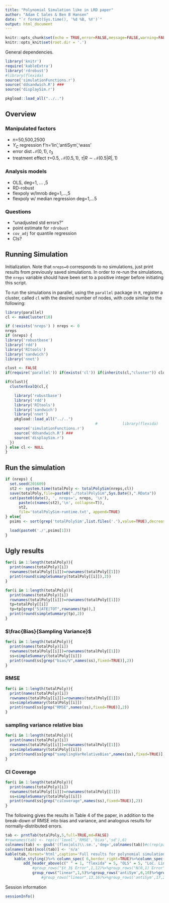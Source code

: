 ```yaml
---
title: "Polynomial Simulation like in LRD paper"
author: "Adam C Sales & Ben B Hansen"
date: "`r format(Sys.time(), '%d %B, %Y')`"
output: html_document
---
```


```r
knitr::opts_chunk$set(echo = TRUE,error=FALSE,message=FALSE,warning=FALSE)
knitr::opts_knit$set(root.dir = '.')
```

General dependencies.
```r
library('knitr')
require('kableExtra')
library('rdrobust')
#library(flexida)
source('simulationFunctions.r')
source('ddsandwich.R') ###
source('displaySim.r')
```

```r
pkgload::load_all("../..")
```


## Overview

### Manipulated factors

- $n$=50,500,2500
- $Y_C$ regression f'n='lin','antiSym','wass'
- error dist $\mathcal{N}(0,1)$, $t_3$
- treatment effect $\tau$=0.5, $\mathcal{N}(0.5,1)$, $\tau | R \sim \mathcal{N}(0.5|R|,1)$

### Analysis models

- OLS, deg=1, ... ,5
- RD-robust
- flexpoly w/lmrob deg=1,...,5
- flexpoly w/ median regression deg=1,...5

### Questions

- "unadjusted std errors?"
- point estimate for `rdrobust`
- `cov_adj` for quantile regression
- CIs? 

## Running Simulation 



Initialization. Note that `nreps=0` corresponds to no simulations,
just print results from previously saved simulations.
In order to re-run the simulations, the `nreps`
variable should have been set to a positive integer before initiating this script.

To run the simulations in parallel, using the `parallel` package in
`R`,
register a cluster, called `cl` with the desired number of nodes, with
code similar to the following:
```r
library(parallel)
cl <- makeCluster(10)
```

```r
if (!exists('nreps') ) nreps <- 0
nreps
if (nreps) {
library('robustbase')
library('rdd')
library('RItools')
library('sandwich')
library('nnet')

clust <- FALSE
if(require('parallel')) if(exists('cl')) if(inherits(cl,"cluster")) clust <- TRUE

if(clust){
  clusterEvalQ(cl,{

    library('robustbase')
    library('rdd')
    library('RItools')
    library('sandwich')
    library('nnet')
    pkgload::load_all("../..")
                                        #           library(flexida)
    source('simulationFunctions.r')
    source('ddsandwich.R') ###
    source('displaySim.r')
  })
} else cl <- NULL
}
```
## Run the simulation

```r
if (nreps) {
  set.seed(201609)
  st2 <- system.time(totalPoly <- totalPolySim(nreps,cl))
  save(totalPoly,file=paste0("./totalPolySim",Sys.Date(),".RData"))
  cat(paste0(date(), ', nreps=', nreps, '\n'),
      paste(c(names(st2),'\n', collapse=T)),
      st2,
      file='totalPolySim-runtime.txt', append=TRUE)
} else{
  psims <- sort(grep('totalPolySim',list.files('.'),value=TRUE),decreasing=TRUE)

  load(paste0('./',psims[1]))
}
```

## Ugly results

```r

for(i in 1:length(totalPoly)){
  print(names(totalPoly)[i])
  rownames(totalPoly[[i]])=rownames(totalPoly[[1]])
  print(round(simpleSummary(totalPoly[[i]]),2))
}
```

```r

for(i in 1:length(totalPoly)){
  print(names(totalPoly)[i])
  rownames(totalPoly[[i]])=rownames(totalPoly[[1]])
  tp=totalPoly[[i]]
  tp=tp[grep("5|ATE|TOT",rownames(tp)),]
  print(round(simpleSummary(tp),2))
}
```

### $\frac{Bias}{Sampling Variance}$
```r

for(i in 1:length(totalPoly)){
  print(names(totalPoly)[i])
  rownames(totalPoly[[i]])=rownames(totalPoly[[1]])
  ss=simpleSummary(totalPoly[[i]])
  print(round(ss[grep("bias/V",names(ss),fixed=TRUE)],2))
}

```

### RMSE

```r

for(i in 1:length(totalPoly)){
  print(names(totalPoly)[i])
  rownames(totalPoly[[i]])=rownames(totalPoly[[1]])
  ss=simpleSummary(totalPoly[[i]])
  print(round(ss[grep("RMSE",names(ss),fixed=TRUE)],2))
}

```

### sampling variance relative bias

```r

for(i in 1:length(totalPoly)){
  print(names(totalPoly)[i])
  rownames(totalPoly[[i]])=rownames(totalPoly[[1]])
  ss=simpleSummary(totalPoly[[i]])
  print(round(ss[grep("samplingVarRelativeBias",names(ss),fixed=TRUE)],2))
}

```

### CI Coverage

```r

for(i in 1:length(totalPoly)){
  print(names(totalPoly)[i])
  rownames(totalPoly[[i]])=rownames(totalPoly[[1]])
  ss=simpleSummary(totalPoly[[i]])
  print(round(ss[grep("ciCoverage",names(ss),fixed=TRUE)],2))
}

```

The following gives the results in Table 4 of the paper, in addition
to the break-down of RMSE into bias and variance, and analogous
results for normally-distributed errors.

```r
tab <- prntTab(totalPoly,5,full=TRUE,md=FALSE)
#rownames(tab) <- rep(c('level','RMSE','bias','sd'),6)
colnames(tab) <- gsub('(flex|ols)\\.se.','deg=',colnames(tab))#c(rep(paste0('deg=',1:4),2),'')
colnames(tab)[ncol(tab)] <- 'n/a'
kable(tab,format='html',caption='Full results for polynomial simulation',digits=2)%>%
    kable_styling()%>% column_spec( 6,border_right=TRUE)%>%column_spec(11,border_right=TRUE)%>%
        add_header_above(c(" " = 1, "flexida" = 5, "OLS" = 5, "Loc. Lin." = 1))%>%
            #group_rows("$t_3$ Error",1,12)%>%group_rows("N(0,1) Error",13,24)%>%
            group_rows("linear",1,5)%>%group_rows('antiSym',6,10)%>%group_rows('sine',11,15)#%>%
                #group_rows("linear",13,16)%>%group_rows('antiSym',17,20)%>%group_rows('oneSide',21,24)
```


Session information
```r
sessionInfo()
```
